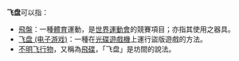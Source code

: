 '''飞盘'''可以指：
*[[飛盤|飛盤]]：一種[[体育运动|體育]]運動，是[[世界運動會|世界運動會]]的競賽項目；亦指其使用之器具。
*[[飞盘_(电子游戏)|飞盘 (电子游戏)]]：一種在[[光碟|光碟]][[遊戲機|遊戲機]]上運行盜版遊戲的方法。
*[[不明飞行物|不明飞行物]]，又稱為[[飛碟|飛碟]]，「飞盘」是坊間的說法。

{{disambig|F|Cat=二字消歧義}}